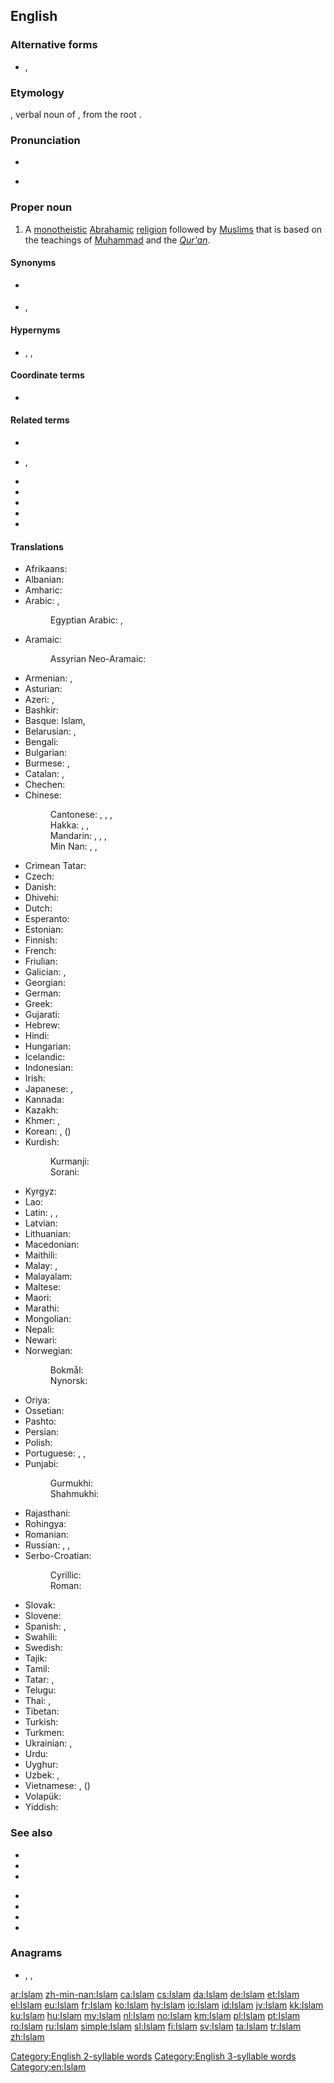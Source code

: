 {{also|islam|islám|íslam|İslam|İslâm}}
==English==
{{wikipedia}}

===Alternative forms===
* {{l|en|Islaam}}, {{l|en|Islām}}

===Etymology===
{{translit|en|ar|إِسْلَام||submission (to the will of God)}}, verbal noun of {{m|ar|أَسْلَمَ}}, from the root {{ar-root|س|ل|م|nocat=1}}.

===Pronunciation===
* {{IPA|/ˈɪs.lɑːm/|/ˈɪz.lɑːm/|/ɪsˈlɑːm/|/ɪzˈlɑːm/|/ˈɪs.læːm/|lang=en}}
* {{rhymes|æm|lang=en}} {{a|in some dialects}}
[[Category:English 2-syllable words]]
[[Category:English 3-syllable words]]

===Proper noun===
{{en-proper noun}}

# A [[monotheistic]] [[Abrahamic]] [[religion]] followed by [[Muslim]]s that is based on the teachings of [[Muhammad]] and the ''[[Qur'an]]''.

====Synonyms====
* {{l|en|Mohammedanism}} {{qualifier|dated, now often considered offensive}}
* {{l|en|Moslemism}}, {{l|en|Muslimism}}

====Hypernyms====
* {{l|en|religion}}, {{l|en|monotheism}}, {{l|en|Abrahamism}}

====Coordinate terms====
* {{list:religions/en}}

====Related terms====
* {{l|en|Islamic}}
* {{l|en|Islamise}}, {{l|en|Islamize}}
* {{l|en|Islamist}}
* {{l|en|Islamic calendar}}
* {{l|en|Islamness}}
* {{l|en|Islamologist}}
* {{l|en|Islamology}}

====Translations====
{{trans-top|religion}}
* Afrikaans: {{t|af|Islam}}
* Albanian: {{t|sq|Islam}}
* Amharic: {{t|am|እስልምና|sc=Ethi}}
* Arabic: {{t+|ar|الْإِسْلَام|m}}, {{t|ar|الدِّين|m}}
*: Egyptian Arabic: {{t|arz|إسلام|m|tr=islam|sc=Arab}}, {{t|arz|الإسلام|m|tr=el-islam|sc=Arab}}
* Aramaic:
*: Assyrian Neo-Aramaic: {{t|aii|ܐܣܠܐܡ|sc=Syrc}}
* Armenian: {{t+|hy|իսլամ}}, {{t+|hy|մահմեդականություն}}
* Asturian: {{t|ast|islam|m}}
* Azeri: {{t|az|islam}}, {{t+|az|İslam}}
* Bashkir: {{t|ba|ислам|sc=Cyrl}}
* Basque: Islam, {{t|eu|islamismo}}
* Belarusian: {{t+|be|ісла́м|m}}, {{t|be|мусульма́нства|n}}
* Bengali: {{t+|bn|ইসলাম|sc=Beng}}
* Bulgarian: {{t+|bg|исля́м|m}}
* Burmese: {{t|my|အစ္စလမ်|sc=Mymr}}, {{t|my|အစ္စလာမ်ဘာသာ|sc=Mymr}}
* Catalan: {{t+|ca|islam|m}}, {{t|ca|islamisme|m}}
* Chechen: {{t-needed|ce}}
* Chinese:
*: Cantonese: {{t|yue|回教|tr=wui4 gaau3|sc=Hani}}, {{t|yue|伊斯蘭教|sc=Hani}}, {{t|yue|伊斯兰教|tr=ji1 si1 laan4 gaau3|sc=Hani}}, {{t|yue|清真教|tr=cing1 zan1 gaau3|sc=Hani}}
*: Hakka: {{t|hak|回教|tr=Fì-kau|sc=Hani}}, {{t|hak|伊斯蘭教|sc=Hani}}, {{t|hak|伊斯兰教|tr=Yî-sṳ̂-làn-kau|sc=Hani}}
*: Mandarin: {{t+|cmn|回教|tr=huíjiào|sc=Hani}}, {{t+|cmn|伊斯蘭教|sc=Hani}}, {{t+|cmn|伊斯兰教|tr=yīsīlánjiào|sc=Hani}}, {{t|cmn|清真教|tr=qīngzhēnjiào|sc=Hani}}
*: Min Nan: {{t+|nan|回教|tr=Hôe-kàu, Hê-kàu|sc=Hani}}, {{t|nan|伊斯蘭教|sc=Hani}}, {{t|nan|伊斯兰教|tr=I-su-lân-kàu|sc=Hani}}
* Crimean Tatar: {{t|crh|İslâm}}
* Czech: {{t+|cs|islám|m}}
* Danish: {{t+|da|islam}}
* Dhivehi: {{t|dv|އިސްލާމް|sc=Thaa}}
* Dutch: {{t+|nl|islam|m}}
* Esperanto: {{t+|eo|islamo}}
* Estonian: {{t|et|islam}}
* Finnish: {{t+|fi|islam}}
* French: {{t+|fr|Islam|m}}
* Friulian: {{t|fur|Islam}}
* Galician: {{t+|gl|islam|m}}, {{t+|gl|islamismo|m}}
* Georgian: {{t|ka|ისლამი|sc=Geor}}
* German: {{t+|de|Islam|m}}
* Greek: {{t|el|Ισλάμ|n}}
* Gujarati: {{t|gu|ઇસ્લામ|tr=islām|sc=Gujr}}
* Hebrew: {{t|he|אִסְלָאם|m|tr='islám}}
* Hindi: {{t+|hi|इस्लाम}}
* Hungarian: {{t+|hu|iszlám}}
* Icelandic: {{t|is|íslam}}
* Indonesian: {{t+|id|Islam}}
* Irish: {{t|ga|Ioslam|m}}
* Japanese: {{t+|ja|イスラム教|tr=イスラムきょう, isuramu-kyō}}, {{t|ja|回教|tr=かいきょう, kaikyō}}
* Kannada: {{t|kn|ಇಸ್ಲಾಂ|sc=Knda}}
* Kazakh: {{t|kk|Исләм|sc=Cyrl}}
* Khmer: {{t|km|សាសនាឥស្លាម|sc=Khmr|tr=saasnaa eslaam}}, {{t|km|អិស្លាម|tr=ihslaam|sc=Khmr}}
* Korean: {{t+|ko|이슬람교|sc=Hang}}, {{t|ko|회교|sc=Hang}} ({{t+|ko|回敎|sc=Hani}})
* Kurdish:
*: Kurmanji: {{t+|ku|Îslam}}
*: Sorani: {{t|ckb|ئیسلام|tr=îslam}}
{{trans-mid}}
* Kyrgyz: {{t+|ky|Ислам|sc=Cyrl}}
* Lao: {{t|lo|ສາດສະໜາໂມຮຳເມັດ|sc=Laoo}}
* Latin: {{t|la|islam|m}}, {{t|la|religio islamica|f}}, {{t|la|mahometismus|m}}
* Latvian: {{t|lv|islams|m}}
* Lithuanian: {{t|lt|islamas|m}}
* Macedonian: {{t|mk|и́слам|m}}
* Maithili: {{t|mai|इसलाम|tr=islām}}
* Malay: {{t|ms|Islam}}, {{t|ms|agama Islam}}
* Malayalam: {{t|ml|ഇസ്‌ലാം|sc=Mlym}}
* Maltese: {{t|mt|Iżlam|m}}
* Maori: {{t|mi|Mōhāmetatanga}}
* Marathi: {{t|mr|इस्लाम|tr=islām}}
* Mongolian: {{t+|mn|ислам|sc=Cyrl}}
* Nepali: {{t|ne|इस्लाम|tr=islām|sc=Deva}}
* Newari: {{t|new|इस्लाम|tr=islām|sc=Deva}}
* Norwegian:
*: Bokmål: {{t+|nb|islam|m}}
*: Nynorsk: {{t|nn|islam|m}}
* Oriya: {{t|or|ଇସଲାମ ଧର୍ମ|tr=islām dharma}}
* Ossetian: {{t|os|пысылмон дин|sc=Cyrl}}
* Pashto: {{t+|ps|اسلام|m|tr=islām|sc=ps-Arab}}
* Persian: {{t+|fa|اسلام|tr=eslâm}}
* Polish: {{t+|pl|islam|m}}
* Portuguese: {{t+|pt|islã|m}}, {{t+|pt|islão|m}}, {{t+|pt|islame|m}}
* Punjabi:
*: Gurmukhi: {{t|pa|ਇਸਲਾਮ|tr=islām}}
*: Shahmukhi: {{t+|pnb|اسلام|tr=islām}}
* Rajasthani: {{t|raj|इस्लांम​|tr=islā̃m}}
* Rohingya: {{t-needed|rhg}}
* Romanian: {{t+|ro|islam}}
* Russian: {{t+|ru|исла́м|m}}, {{t+|ru|мусульма́нство|n}}, {{t+|ru|магомета́нство|n}}
* Serbo-Croatian:
*: Cyrillic: {{t|sh|ислам|m}}
*: Roman: {{t+|sh|islam|m}}
* Slovak: {{t|sk|islám|m}}
* Slovene: {{t+|sl|islam|m}}
* Spanish: {{t+|es|islamismo|m}}, {{t+|es|islam|m}}
* Swahili: {{t|sw|Uislamu}}
* Swedish: {{t+|sv|islam}}
* Tajik: {{t+|tg|Ислом|sc=Cyrl}}
* Tamil: {{t+|ta|இசுலாம்}}
* Tatar: {{t+|tt|ислам|sc=Cyrl}}, {{t|tt|Ислам|sc=Cyrl}}
* Telugu: {{t|te|ఇస్లాం మతం}}
* Thai: {{t+|th|อิสลาม|tr=ìt-sà-laam}}, {{t+|th|ศาสนาอิสลาม|tr=săa-sà-ná ìt-sà-laam}}
* Tibetan: {{t|bo|དབྱི་སི་ལམ་ཆོས་ལུགས།|sc=Tibt}}
* Turkish: {{t+|tr|İslam}}
* Turkmen: {{t|tk|Yslam}}
* Ukrainian: {{t|uk|ісла́м|m}}, {{t|uk|мусульманство|n}}
* Urdu: {{t+|ur|اسلام|tr=islām}}
* Uyghur: {{t|ug|ئىسلام|sc=ug-Arab}}
* Uzbek: {{t+|uz|islom}}, {{t|uz|Islom}}
* Vietnamese: {{t+|vi|Hồi giáo}}, ({{t|vi|回教|sc=Hani}})
* Volapük: {{t+|vo|slam}}
* Yiddish: {{t|yi|איסלאַם|m}}
{{trans-bottom}}

===See also===
{{top2}}
* {{l|en|Allah}}
* {{l|en|hajj}}
* {{l|en|Qur'an}}
{{mid2}}
* {{l|en|mosque}}
* {{l|en|Muslimness}}
* {{l|en|sharia law}}
* {{l|en|hadith}}
{{bottom}}

===Anagrams===
* {{l|en|alims}}, {{l|en|mails}}, {{l|en|salmi}}

[[Category:en:Islam]]

[[ar:Islam]]
[[zh-min-nan:Islam]]
[[ca:Islam]]
[[cs:Islam]]
[[da:Islam]]
[[de:Islam]]
[[et:Islam]]
[[el:Islam]]
[[eu:Islam]]
[[fr:Islam]]
[[ko:Islam]]
[[hy:Islam]]
[[io:Islam]]
[[id:Islam]]
[[jv:Islam]]
[[kk:Islam]]
[[ku:Islam]]
[[hu:Islam]]
[[my:Islam]]
[[nl:Islam]]
[[no:Islam]]
[[km:Islam]]
[[pl:Islam]]
[[pt:Islam]]
[[ro:Islam]]
[[ru:Islam]]
[[simple:Islam]]
[[sl:Islam]]
[[fi:Islam]]
[[sv:Islam]]
[[ta:Islam]]
[[tr:Islam]]
[[zh:Islam]]